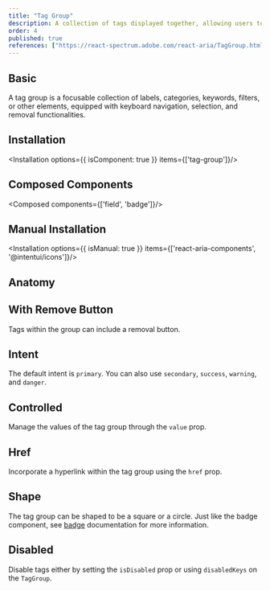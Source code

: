 ```yaml
---
title: "Tag Group"
description: A collection of tags displayed together, allowing users to categorize, filter, or manage multiple labels efficiently.
order: 4
published: true
references: ["https://react-spectrum.adobe.com/react-aria/TagGroup.html#props"]
---
```


## Basic
A tag group is a focusable collection of labels, categories, keywords, filters, or other elements, equipped with keyboard navigation, selection, and removal functionalities.
<How toUse="collections/tag-group/tag-group-demo" />

## Installation
<Installation options={{ isComponent: true }} items={['tag-group']}/>

## Composed Components
<Composed components={['field', 'badge']}/>

## Manual Installation
<Installation options={{ isManual: true }} items={['react-aria-components', '@intentui/icons']}/>

<SourceCode toShow='tag-group'/>

## Anatomy
<Anatomy show='tag-group-anatomy'/>

## With Remove Button
Tags within the group can include a removal button.
<How toUse="collections/tag-group/tag-group-with-remove-demo" />

## Intent
The default intent is `primary`. You can also use `secondary`, `success`, `warning`, and `danger`.
<How toUse="collections/tag-group/tag-group-intent-demo" />

## Controlled
Manage the values of the tag group through the `value` prop.
<How toUse="collections/tag-group/tag-group-controlled-demo" />

## Href
Incorporate a hyperlink within the tag group using the `href` prop.
<How toUse="collections/tag-group/tag-group-href-demo" />



## Shape
The tag group can be shaped to be a square or a circle. Just like the badge component, see [badge](/badge) documentation for more information.
<How toUse="collections/tag-group/tag-group-shape-demo" />

## Disabled
Disable tags either by setting the `isDisabled` prop or using `disabledKeys` on the `TagGroup`.
<How toUse="collections/tag-group/tag-group-disabled-demo" />
